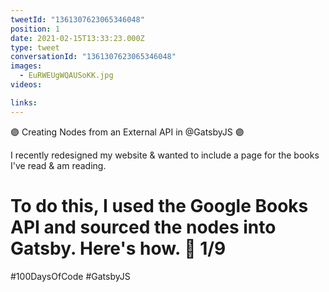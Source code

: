 ```yaml
---
tweetId: "1361307623065346048"
position: 1
date: 2021-02-15T13:33:23.000Z
type: tweet
conversationId: "1361307623065346048"
images:
  - EuRWEUgWQAUSoKK.jpg
videos:

links:
---
```


🟣 Creating Nodes from an External API in @GatsbyJS 🟣

I recently redesigned my website & wanted to include a page for the books I've read & am reading.

# To do this, I used the Google Books API and sourced the nodes into Gatsby. Here's how. 🧵 1/9

#100DaysOfCode #GatsbyJS
